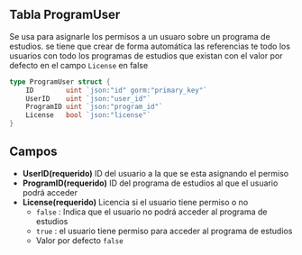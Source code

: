 ## Tabla ProgramUser
Se usa para asignarle los permisos a un usuaro sobre un programa de estudios.
se tiene que crear de forma automática las referencias te todo los usuarios con todo los programas de estudios que existan
con el valor por defecto en el campo `License` en false

```go
type ProgramUser struct {
	ID        uint `json:"id" gorm:"primary_key"`
	UserID    uint `json:"user_id"`
	ProgramID uint `json:"program_id"`
	License   bool `json:"license"`
}
```

## Campos
- **UserID(requerido)** ID del usuario a la que se esta asignando el permiso
- **ProgramID(requerido)** ID del programa de estudios al que el usuario podrá acceder
- **License(requerido)** Licencia si el usuario tiene permiso o no
    - `false`   : Indica que el usuario no podrá acceder al programa de estudios
    - `true`    : el usuario tiene permiso para acceder al programa de estudios
    - Valor por defecto `false`